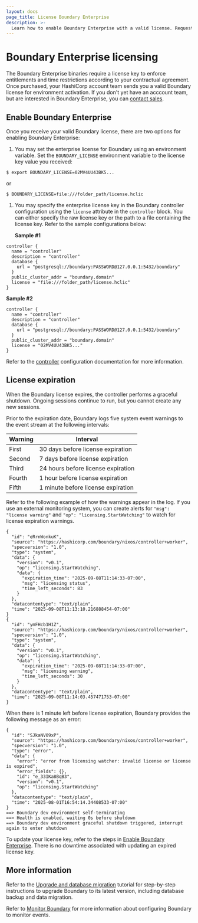 ```yaml
---
layout: docs
page_title: License Boundary Enterprise
description: >-
  Learn how to enable Boundary Enterprise with a valid license. Request access from an account team to enable enterprise features.
---
```


# Boundary Enterprise licensing

The Boundary Enterprise binaries require a license key to enforce entitlements and time restrictions according to your contractual agreement.
Once purchased, your HashiCorp account team sends you a valid Boundary license for environment activation.
If you don't yet have an acccount team, but are interested in Boundary Enterprise, you can [contact sales](https://www.hashicorp.com/contact-sales).

## Enable Boundary Enterprise

Once you receive your valid Boundary license, there are two options for enabling Boundary Enterprise:

1. You may set the enterprise license for Boundary using an environment variable.
Set the `BOUNDARY_LICENSE` environment variable to the license key value you received:

  `$ export BOUNDARY_LICENSE=02MV4UU43BK5...`

  or

  `$ BOUNDARY_LICENSE=file:///folder_path/license.hclic`

1. You may specify the enterprise license key in the Boundary controller configuration using the `license` attribute in the `controller` block.
You can either specify the raw license key or the path to a file containing the license key.
Refer to the sample configurations below:

   **Sample #1**

  ```hcl
  controller {
    name = "controller"
    description = "controller"
    database {
      url = "postgresql://boundary:PASSWORD@127.0.0.1:5432/boundary"
    }
    public_cluster_addr = "boundary.domain"
    license = "file:///folder_path/license.hclic"
  }
  ```
   **Sample #2**

  ```hcl
  controller {
    name = "controller"
    description = "controller"
    database {
      url = "postgresql://boundary:PASSWORD@127.0.0.1:5432/boundary"
    }
    public_cluster_addr = "boundary.domain"
    license = "02MV4UU43BK5..."
  }
  ```

  Refer to the [controller](/boundary/docs/configuration/controller) configuration documentation for more information.

## License expiration

When the Boundary license expires, the controller performs a graceful shutdown.
Ongoing sessions continue to run, but you cannot create any new sessions.

Prior to the expiration date, Boundary logs five system event warnings to the event stream at the following intervals:

| Warning | Interval                           |
|---------| ---------------------------------- |
| First   | 30 days before license expiration  |
| Second  | 7 days before license expiration   |
| Third   | 24 hours before license expiration |
| Fourth  | 1 hour before license expiration   |
| Fifth   | 1 minute before license expiration |

Refer to the following example of how the warnings appear in the log.
If you use an external monitoring system, you can create alerts for `"msg": "license warning"` and `"op": "licensing.StartWatching"` to watch for license expiration warnings.

<CodeBlockConfig hideClipboard>

```plaintext
{
  "id": "eRrnWonkuK",
  "source": "https://hashicorp.com/boundary/nixos/controller+worker",
  "specversion": "1.0",
  "type": "system",
  "data": {
    "version": "v0.1",
    "op": "licensing.StartWatching",
    "data": {
      "expiration_time": "2025-09-08T11:14:33-07:00",
      "msg": "licensing status",
      "time_left_seconds": 83
    }
  },
  "datacontentype": "text/plain",
  "time": "2025-09-08T11:13:10.216888454-07:00"
}
{
  "id": "ymFHcb1H1Z",
  "source": "https://hashicorp.com/boundary/nixos/controller+worker",
  "specversion": "1.0",
  "type": "system",
  "data": {
    "version": "v0.1",
    "op": "licensing.StartWatching",
    "data": {
      "expiration_time": "2025-09-08T11:14:33-07:00",
      "msg": "licensing warning",
      "time_left_seconds": 30
    }
  },
  "datacontentype": "text/plain",
  "time": "2025-09-08T11:14:03.457471753-07:00"
}
```

</CodeBlockConfig>

When there is 1 minute left before license expiration, Boundary provides the following message as an error:

<CodeBlockConfig hideClipboard>

```plaintext
{
  "id": "SJkaNV09xP",
  "source": "https://hashicorp.com/boundary/nixos/controller+worker",
  "specversion": "1.0",
  "type": "error",
  "data": {
    "error": "error from licensing watcher: invalid license or license is expired",
    "error_fields": {},
    "id": "e_33IKa8BqB3",
    "version": "v0.1",
    "op": "licensing.StartWatching"
  },
  "datacontentype": "text/plain",
  "time": "2025-08-01T16:54:14.34408533-07:00"
}
==> Boundary dev environment self-terminating
==> Health is enabled, waiting 0s before shutdown
==> Boundary dev environment graceful shutdown triggered, interrupt again to enter shutdown
```

</CodeBlockConfig>

To update your license key, refer to the steps in [Enable Boundary Enterprise](#enable-boundary-enterprise).
There is no downtime associated with updating an expired license key.

## More information

Refer to the [Upgrade and database migration](/boundary/tutorials/self-managed-deployment/upgrade-version) tutorial for step-by-step instructions to upgrade Boundary to its latest version, including database backup and data migration.

Refer to [Monitor Boundary](/boundary/docs/monitor) for more information about configuring Boundary to monitor events.